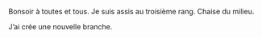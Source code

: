 Bonsoir à toutes et tous. 
Je suis assis au troisième rang. 
Chaise du milieu.

J'ai crée une nouvelle branche. 
